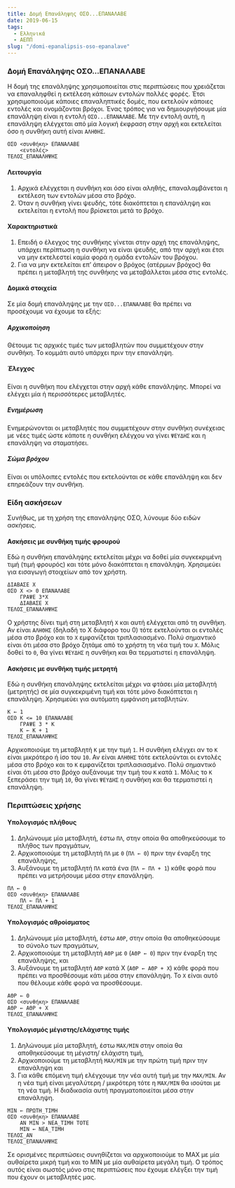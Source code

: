 ```yaml
---
title: Δομή Επανάληψης ΟΣΟ...ΕΠΑΝΑΛΑΒΕ
date: 2019-06-15
tags: 
  - Ελληνικά 
  - ΑΕΠΠ
slug: "/domi-epanalipsis-oso-epanalave"
---
```


### Δομή Επανάληψης ΟΣΟ...ΕΠΑΝΑΛΑΒΕ
Η δομή της επανάληψης χρησιμοποιείται στις περιπτώσεις που χρειάζεται να επαναληφθεί η εκτέλεση κάποιων εντολών πολλές φορές. Έτσι χρησιμοποιούμε κάποιες επαναληπτικές δομές, που εκτελούν κάποιες εντολές και ονομάζονται βρόχοι. Ένας τρόπος για να δημιουργήσουμε μία επανάληψη είναι η εντολή `ΟΣΟ...ΕΠΑΝΑΛΑΒΕ`. Με την εντολή αυτή, η επανάληψη ελέγχεται από μία λογική έκφραση στην αρχή και εκτελείται όσο η συνθήκη αυτή είναι `ΑΛΗΘΗΣ`.

```:title=Σύνταξη
ΟΣΟ <συνθήκη> ΕΠΑΝΑΛΑΒΕ
    <εντολές>
ΤΕΛΟΣ_ΕΠΑΝΑΛΗΨΗΣ
```

#### Λειτουργία

1. Αρχικά ελέγχεται η συνθήκη και όσο είναι αληθής, επαναλαμβάνεται η εκτέλεση των εντολών μέσα στο βρόχο.
2. Όταν η συνθήκη γίνει ψευδής, τότε διακόπτεται η επανάληψη και εκτελείται η εντολή που βρίσκεται μετά το βρόχο.

#### Χαρακτηριστικά

1. Επειδή ο έλεγχος της συνθήκης γίνεται στην αρχή της επανάληψης, υπάρχει περίπτωση η συνθήκη να είναι ψευδής, από την αρχή και έτσι να μην εκτελεστεί καμία φορά η ομάδα εντολών του βρόχου.
2. Για να μην εκτελείται επ’ άπειρον ο βρόχος (ατέρμων βρόχος) θα πρέπει η μεταβλητή της συνθήκης να μεταβάλλεται μέσα στις εντολές.

#### Δομικά στοιχεία

Σε μία δομή επανάληψης με την `ΟΣΟ...ΕΠΑΝΑΛΑΒΕ` θα πρέπει να προσέχουμε να έχουμε τα εξής:
##### Αρχικοποίηση 
Θέτουμε τις αρχικές τιμές των μεταβλητών που συμμετέχουν στην συνθήκη. Το κομμάτι αυτό υπάρχει πριν την επανάληψη.

##### Έλεγχος 
Είναι η συνθήκη που ελέγχεται στην αρχή κάθε επανάληψης. Μπορεί να ελέγχει μία ή περισσότερες μεταβλητές.

##### Ενημέρωση 
Ενημερώνονται οι μεταβλητές που συμμετέχουν στην συνθήκη συνέχειας με νέες τιμές ώστε κάποτε η συνθήκη ελέγχου να γίνει `ΨΕΥΔΗΣ` και η επανάληψη να σταματήσει.

##### Σώμα βρόχου 
Είναι οι υπόλοιπες εντολές που εκτελούνται σε κάθε επανάληψη και δεν επηρεάζουν την συνθήκη.

### Είδη ασκήσεων

Συνήθως, με τη χρήση της επανάληψης ΟΣΟ, λύνουμε δύο ειδών ασκήσεις.

#### Ασκήσεις με συνθήκη τιμής φρουρού

Εδώ η συνθήκη επανάληψης εκτελείται μέχρι να δοθεί μία συγκεκριμένη τιμή (τιμή φρουρός) και τότε μόνο διακόπτεται η επανάληψη. Χρησιμεύει για εισαγωγή στοιχείων από τον χρήστη.

```:title=Παράδειγμα
ΔΙΑΒΑΣΕ Χ
ΟΣΟ Χ <> 0 ΕΠΑΝΑΛΑΒΕ
    ΓΡΑΨΕ 3*Χ
    ΔΙΑΒΑΣΕ Χ
ΤΕΛΟΣ_ΕΠΑΝΑΛΗΨΗΣ
```

Ο χρήστης δίνει τιμή στη μεταβλητή `Χ` και αυτή ελέγχεται από τη συνθήκη. Αν είναι `ΑΛΗΘΗΣ` (δηλαδή το Χ διάφορο του 0) τότε εκτελούνται οι εντολές μέσα στο βρόχο και το `Χ` εμφανίζεται τριπλασιασμένο. Πολύ σημαντικό είναι ότι μέσα στο βρόχο ζητάμε από το χρήστη τη νέα τιμή του `Χ`. Μόλις δοθεί το `0`, θα γίνει `ΨΕΥΔΗΣ` η συνθήκη και θα τερματιστεί η επανάληψη.

#### Ασκήσεις με συνθήκη τιμής μετρητή

Εδώ η συνθήκη επανάληψης εκτελείται μέχρι να φτάσει μία μεταβλητή (μετρητής) σε μία συγκεκριμένη τιμή και τότε μόνο διακόπτεται η επανάληψη. Χρησιμεύει για αυτόματη εμφάνιση μεταβλητών.

```:title=Παράδειγμα
Κ ← 1
ΟΣΟ Κ <= 10 ΕΠΑΝΑΛΑΒΕ
    ΓΡΑΨΕ 3 * Κ
    Κ ← Κ + 1
ΤΕΛΟΣ_ΕΠΑΝΑΛΗΨΗΣ
```

Αρχικοποιούμε τη μεταβλητή `Κ` με την τιμή `1`. Η συνθήκη ελέγχει αν το `Κ` είναι μικρότερο ή ίσο του `10`. Αν είναι `ΑΛΗΘΗΣ` τότε εκτελούνται οι εντολές μέσα στο βρόχο και το `Κ` εμφανίζεται τριπλασιασμένο. Πολύ σημαντικό είναι ότι μέσα στο βρόχο αυξάνουμε την τιμή του `Κ` κατά `1`. Μόλις το `Κ` ξεπεράσει την τιμή `10`, θα γίνει `ΨΕΥΔΗΣ` η συνθήκη και θα τερματιστεί η επανάληψη.

### Περιπτώσεις χρήσης

#### Υπολογισμός πλήθους

1. Δηλώνουμε μία μεταβλητή, έστω `ΠΛ`, στην οποία θα αποθηκεύσουμε το πλήθος των πραγμάτων,
2. Αρχικοποιούμε τη μεταβλητή `ΠΛ` με `0` (`ΠΛ ← 0`) πριν την έναρξη της επανάληψης,
3. Αυξάνουμε τη μεταβλητή `ΠΛ` κατά ένα (`ΠΛ ← ΠΛ + 1`) κάθε φορά που πρέπει να μετρήσουμε μέσα στην επανάληψη.

```:title=Παράδειγμα
ΠΛ ← 0
ΟΣΟ <συνθήκη> ΕΠΑΝΑΛΑΒΕ
    ΠΛ ← ΠΛ + 1
ΤΕΛΟΣ_ΕΠΑΝΑΛΗΨΗΣ
```

#### Υπολογισμός αθροίσματος
1. Δηλώνουμε μία μεταβλητή, έστω `ΑΘΡ`, στην οποία θα αποθηκεύσουμε το σύνολο των πραγμάτων,
2. Αρχικοποιούμε τη μεταβλητή `ΑΘΡ` με `0` (`ΑΘΡ ← 0`) πριν την έναρξη της επανάληψης, και
3. Αυξάνουμε τη μεταβλητή `ΑΘΡ` κατά Χ (`ΑΘΡ ← ΑΘΡ + Χ`) κάθε φορά που πρέπει να προσθέσουμε κάτι μέσα στην επανάληψη. Το `Χ` είναι αυτό που θέλουμε κάθε φορά να προσθέσουμε.

```:title=Παράδειγμα
ΑΘΡ ← 0
ΟΣΟ <συνθήκη> ΕΠΑΝΑΛΑΒΕ
ΑΘΡ ← ΑΘΡ + Χ
ΤΕΛΟΣ_ΕΠΑΝΑΛΗΨΗΣ
```

#### Υπολογισμός μέγιστης/ελάχιστης τιμής

1. Δηλώνουμε μία μεταβλητή, έστω `MAX/MIN` στην οποία θα αποθηκεύσουμε τη μέγιστη/ ελάχιστη τιμή,
2. Αρχικοποιούμε τη μεταβλητή `MAX/MIN` με την πρώτη τιμή πριν την επανάληψη και
3. Για κάθε επόμενη τιμή ελέγχουμε την νέα αυτή τιμή με την `MAX/MIN`. Αν η νέα τιμή είναι μεγαλύτερη / μικρότερη τότε η `MAX/MIN` θα ισούται με τη νέα τιμή. Η διαδικασία αυτή πραγματοποιείται μέσα στην επανάληψη.

```:title=Παράδειγμα
MΙΝ ← ΠΡΩΤΗ_ΤΙΜΗ
ΟΣΟ <συνθήκη> ΕΠΑΝΑΛΑΒΕ
    ΑΝ ΜΙΝ > ΝΕΑ_ΤΙΜΗ ΤΟΤΕ
    ΜΙΝ ← ΝΕΑ_ΤΙΜΗ
ΤΕΛΟΣ_ΑΝ
ΤΕΛΟΣ_ΕΠΑΝΑΛΗΨΗΣ
```

Σε ορισμένες περιπτώσεις συνηθίζεται να αρχικοποιούμε το MAX με μία αυθαίρετα μικρή τιμή και το MIN με μία αυθαίρετα μεγάλη τιμή. Ο τρόπος αυτός είναι σωστός μόνο στις περιπτώσεις που έχουμε ελέγξει την τιμή που έχουν οι μεταβλητές μας. 